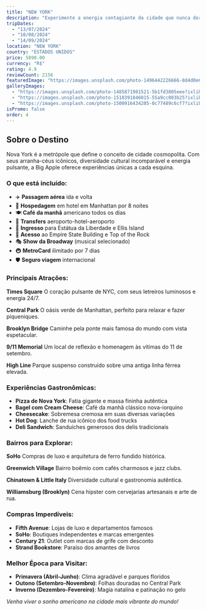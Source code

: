 ```yaml
---
title: "NEW YORK"
description: "Experimente a energia contagiante da cidade que nunca dorme, onde sonhos se tornam realidade."
tripDates:
  - "13/07/2024"
  - "10/08/2024"
  - "14/09/2024"
location: "NEW YORK"
country: "ESTADOS UNIDOS"
price: 5890.00
currency: "R$"
rating: 4.9
reviewCount: 2156
featuredImage: "https://images.unsplash.com/photo-1496442226666-8d4d0e62e6e9?ixlib=rb-4.0.3&ixid=M3wxMjA3fDB8MHxwaG90by1wYWdlfHx8fGVufDB8fHx8fA%3D%3D&auto=format&fit=crop&w=2070&q=80"
galleryImages:
  - "https://images.unsplash.com/photo-1485871981521-5b1fd3805eee?ixlib=rb-4.0.3&auto=format&fit=crop&w=2070&q=80"
  - "https://images.unsplash.com/photo-1518391846015-55a9cc003b25?ixlib=rb-4.0.3&auto=format&fit=crop&w=2070&q=80"
  - "https://images.unsplash.com/photo-1500916434205-0c77489c6cf7?ixlib=rb-4.0.3&auto=format&fit=crop&w=2070&q=80"
isPromo: false
order: 4
---
```


## Sobre o Destino

Nova York é a metrópole que define o conceito de cidade cosmopolita. Com seus arranha-céus icônicos, diversidade cultural incomparável e energia pulsante, a Big Apple oferece experiências únicas a cada esquina.

### O que está incluído:

- ✈️ **Passagem aérea** ida e volta
- 🏨 **Hospedagem** em hotel em Manhattan por 8 noites
- 🍽️ **Café da manhã** americano todos os dias
- 🚌 **Transfers** aeroporto-hotel-aeroporto
- 🗽 **Ingresso** para Estátua da Liberdade e Ellis Island
- 🏢 **Acesso** ao Empire State Building e Top of the Rock
- 🎭 **Show da Broadway** (musical selecionado)
- 🚇 **MetroCard** ilimitado por 7 dias
- 🛡️ **Seguro viagem** internacional

### Principais Atrações:

**Times Square**
O coração pulsante de NYC, com seus letreiros luminosos e energia 24/7.

**Central Park**
O oásis verde de Manhattan, perfeito para relaxar e fazer piqueniques.

**Brooklyn Bridge**
Caminhe pela ponte mais famosa do mundo com vista espetacular.

**9/11 Memorial**
Um local de reflexão e homenagem às vítimas do 11 de setembro.

**High Line**
Parque suspenso construído sobre uma antiga linha férrea elevada.

### Experiências Gastronômicas:

- **Pizza de Nova York**: Fatia gigante e massa fininha autêntica
- **Bagel com Cream Cheese**: Café da manhã clássico nova-iorquino
- **Cheesecake**: Sobremesa cremosa em suas diversas variações
- **Hot Dog**: Lanche de rua icônico dos food trucks
- **Deli Sandwich**: Sanduíches generosos dos delis tradicionais

### Bairros para Explorar:

**SoHo**
Compras de luxo e arquitetura de ferro fundido histórica.

**Greenwich Village**
Bairro boêmio com cafés charmosos e jazz clubs.

**Chinatown & Little Italy**
Diversidade cultural e gastronomia autêntica.

**Williamsburg (Brooklyn)**
Cena hipster com cervejarias artesanais e arte de rua.

### Compras Imperdíveis:

- **Fifth Avenue**: Lojas de luxo e departamentos famosos
- **SoHo**: Boutiques independentes e marcas emergentes
- **Century 21**: Outlet com marcas de grife com desconto
- **Strand Bookstore**: Paraíso dos amantes de livros

### Melhor Época para Visitar:

- **Primavera (Abril-Junho)**: Clima agradável e parques floridos
- **Outono (Setembro-Novembro)**: Folhas douradas no Central Park
- **Inverno (Dezembro-Fevereiro)**: Magia natalina e patinação no gelo

*Venha viver o sonho americano na cidade mais vibrante do mundo!*